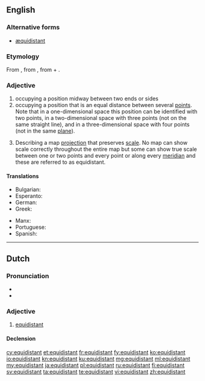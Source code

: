 ==English==

===Alternative forms===
* [[æquidistant]] {{qualifier|archaic}}

===Etymology===
From {{etyl|frm|en}} {{term|équidistant|lang=frm}}, from {{etyl|LL.|en}} {{term|aequidistantem|lang=la}}, from {{etyl|la|en}} {{term|aequi||equal|lang=la}} + {{term|distantem||distant|lang=la}}.

===Adjective===
{{en-adj|-}}

# occupying a position midway between two ends or sides
# occupying a position that is an equal distance between several [[point]]s.  Note that in a one-dimensional space this position can be identified with two points, in a two-dimensional space with three points (not on the same straight line), and in a three-dimensional space with four points (not in the same [[plane]]).
# {{context|cartography|lang=en}} Describing a map [[projection]] that preserves [[scale]]. No map can show scale correctly throughout the entire map but some can show true scale between one or two points and every point or along every [[meridian]] and these are referred to as equidistant.

====Translations====
{{trans-top|occupying a position that is an equal distance between several [[point]]s}}
* Bulgarian: {{t+|bg|равноотстоящ}}
* Esperanto: {{t|eo|samdistanca}}
* German: {{t+|de|äquidistant}}
* Greek: {{t|el|ισαπέχων|m}}
{{trans-mid}}
* Manx: {{t|gv|co-houd}}
* Portuguese: {{t|pt|equidistante}}
* Spanish: {{t+|es|equidistante}}
{{trans-bottom}}

----

==Dutch==

===Pronunciation===
* {{IPA|/ˌeː.kʋi.dɪs.ˈtɑnt/|lang=nl}}
* {{audio|Nl-equidistant.ogg|Audio}}

===Adjective===
{{nl-adj|-}}

# [[#English|equidistant]]

====Declension====
{{nl-decl-adj||-}}

[[cy:equidistant]]
[[et:equidistant]]
[[fr:equidistant]]
[[fy:equidistant]]
[[ko:equidistant]]
[[io:equidistant]]
[[kn:equidistant]]
[[ku:equidistant]]
[[mg:equidistant]]
[[ml:equidistant]]
[[my:equidistant]]
[[ja:equidistant]]
[[pl:equidistant]]
[[ru:equidistant]]
[[fi:equidistant]]
[[sv:equidistant]]
[[ta:equidistant]]
[[te:equidistant]]
[[vi:equidistant]]
[[zh:equidistant]]